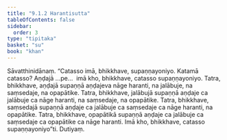 ```yaml
---
title: "9.1.2 Harantisutta"
tableOfContents: false
sidebar:
  order: 3
type: "tipitaka"
basket: "su"
book: "khan"
---
```



<DynamicBreadcrumb />

<Division number="393" book="khan" bookNo="13" page="207">

<Paragraph number="1187" book="khan">
Sāvatthinidānaṃ. “Catasso imā, bhikkhave, supaṇṇayoniyo. Katamā catasso? Aṇḍajā …pe…  imā kho, bhikkhave, catasso supaṇṇayoniyo. Tatra, bhikkhave, aṇḍajā supaṇṇā aṇḍajeva nāge haranti, na jalābuje, na saṃsedaje, na opapātike. Tatra, bhikkhave, jalābujā supaṇṇā aṇḍaje ca jalābuje ca nāge haranti, na saṃsedaje, na opapātike. Tatra, bhikkhave, saṃsedajā supaṇṇā aṇḍaje ca jalābuje ca saṃsedaje ca nāge haranti, na opapātike. Tatra, bhikkhave, opapātikā supaṇṇā aṇḍaje ca jalābuje ca saṃsedaje ca opapātike ca nāge haranti. Imā kho, bhikkhave, catasso supaṇṇayoniyo”ti.

</Paragraph>
</Division>

<Paragraph number="1188" type="center" book="khan">
Dutiyaṃ.
</Paragraph>